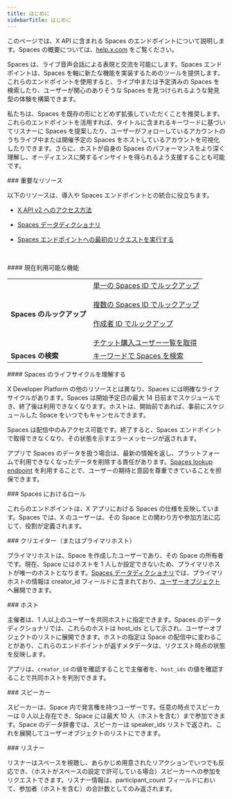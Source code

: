 ```yaml
---
title: はじめに
sidebarTitle: はじめに
---
```



このページでは、X API に含まれる Spaces のエンドポイントについて説明します。Spaces の概要については、[help.x.com](https://help.x.com/en/using-twitter/spaces) をご覧ください。

Spaces は、ライブ音声会話による表現と交流を可能にします。Spaces エンドポイントは、Spaces を軸に新たな機能を実装するためのツールを提供します。これらのエンドポイントを使用すると、ライブ中または予定済みの Spaces を検索したり、ユーザーが関心のありそうな Spaces を見つけられるような発見型の体験を構築できます。

私たちは、Spaces を既存の形にとどめず拡張していただくことを推奨します。これらのエンドポイントを活用すれば、タイトルに含まれるキーワードに基づいてリスナーに Spaces を提案したり、ユーザーがフォローしているアカウントのうちライブ中または開催予定の Spaces をホストしているアカウントを可視化したりできます。さらに、ホストが自身の Spaces のパフォーマンスをより深く理解し、オーディエンスに関するインサイトを得られるよう支援することも可能です。

<div id="important-resources">
  ### 重要なリソース
</div>

以下のリソースは、導入や Spaces エンドポイントとの統合に役立ちます。

- [X API v2 へのアクセス方法](/ja/x-api/getting-started/getting-access)
- [Spaces データディクショナリ](/ja/x-api/fundamentals/data-dictionary#space)
- [Spaces エンドポイントへの最初のリクエストを実行する](/ja/x-api/spaces/lookup/introduction)

   

<div id="whats-currently-available">
  #### 現在利用可能な機能
</div>

|     |     |
| :--- | :--- |
| **Spaces のルックアップ** | [単一の Spaces ID でルックアップ](/ja/x-api/spaces/space-lookup-by-space-id)<br /><br />[複数の Spaces ID でルックアップ](/ja/x-api/spaces/space-lookup-up-space-ids)<br /><br />[作成者 ID でルックアップ](/ja/x-api/spaces/space-lookup-by-their-creators)<br /><br />[チケット購入ユーザー一覧を取得](/ja/x-api/spaces/retrieve-the-list-of-users-who-purchased-a-ticket-to-the-given-space) |
| **Spaces の検索** | [キーワードで Spaces を検索](/ja/x-api/spaces/search-for-spaces) |

<div id="understanding-the-lifecycle-of-spaces">
  #### Spaces のライフサイクルを理解する
</div>

X Developer Platform の他のリソースとは異なり、Spaces には明確なライフサイクルがあります。Spaces は開始予定日の最大 14 日前までスケジュールでき、終了後は利用できなくなります。ホストは、開始前であれば、事前にスケジュールした Space をいつでもキャンセルできます。

Spaces は配信中のみアクセス可能です。終了すると、Spaces エンドポイントで取得できなくなり、その状態を示すエラーメッセージが返されます。

アプリで Spaces のデータを扱う場合は、最新の情報を返し、プラットフォームで利用できなくなったデータを削除する責任があります。[Spaces lookup endpoint](/ja/x-api/spaces/lookup/introduction) を利用することで、ユーザーの期待と意図を尊重できていることを担保できます。
 

<div id="roles-in-spaces">
  ### Spaces におけるロール
</div>

これらのエンドポイントは、X アプリにおける Spaces の仕様を反映しています。Spaces では、X のユーザーは、その Space との関わり方や参加方法に応じて、役割が定義されます。
 

<div id="creator-or-primary-host">
  ### クリエイター（またはプライマリホスト）
</div>

プライマリホストは、Space を作成したユーザーであり、その Space の所有者です。現在、Space にはホストを 1 人しか設定できないため、プライマリホストが唯一のホストとなります。[Spaces データディクショナリ](/ja/x-api/fundamentals/data-dictionary#space)では、プライマリホストの情報は creator\_id フィールドに含まれており、[ユーザーオブジェクト](/ja/x-api/fundamentals/data-dictionary#user)へ展開できます。
 

<div id="hosts">
  ### ホスト
</div>

主催者は、1 人以上のユーザーを共同ホストに指定できます。Spaces のデータディクショナリでは、これらのホストは host\_ids として示され、ユーザーオブジェクトのリストに展開できます。ホストの指定は Space の配信中に変わることがあり、これらのエンドポイントが返すメタデータは、リクエスト時点の状態を反映します。

アプリは、`creator_id` の値を確認することで主催者を、`host_ids` の値を確認することで共同ホストを判別できます。
 

<div id="speaker">
  ### スピーカー
</div>

スピーカーは、Space 内で発言権を持つユーザーです。任意の時点でスピーカーは 0 人以上存在でき、Space には最大 10 人（ホストを含む）まで参加できます。Space のデータ辞書では、スピーカーは speaker\_ids リストで返され、これを展開してユーザーオブジェクトのリストにできます。
 

<div id="listener">
  ### リスナー
</div>

リスナーはスペースを視聴し、あらかじめ用意されたリアクションでいつでも反応でき、（ホストがスペースの設定で許可している場合）スピーカーへの参加をリクエストできます。リスナー情報は、participant\_count フィールドにおいて、参加者（ホストを含む）の合計数としてのみ返されます。